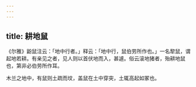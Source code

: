 ```yaml
---
---
---
```

title: 耕地鼠
---



《尔雅》鼢鼠注云：「地中行者。」释云：「地中行，鼠伯劳所作也。」一名犂鼠，谓起地若耕。有亲见之者，见人则以首伏地而入，甚遽。俗云滚地猪者，殆耕地鼠也，第非必伯劳所作耳。

木兰之地中，有鼠则土疏而坟，盖鼠在土中穿突，土辄高起如冢也。